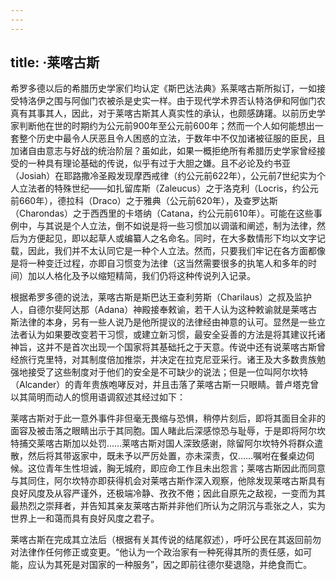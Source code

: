 ```yaml
---
---
---
```

title: ·莱喀古斯
---




希罗多德以后的希腊历史学家们均认定《斯巴达法典》系莱喀古斯所拟订，一如接受特洛伊之围与阿伽门农被杀是史实一样。由于现代学术界否认特洛伊和阿伽门农真有其事其人，因此，对于莱喀古斯其人真实性的承认，也颇感踌躇。以前历史学家判断他在世的时期约为公元前900年至公元前600年；然而一个人如何能想出一套整个历史中最令人厌恶且令人困惑的立法，于数年中不仅加诸被征服的臣民，且加诸自由意志与好战的统治阶层？虽如此，如果一概拒绝所有希腊历史学家曾经接受的一种具有理论基础的传说，似乎有过于大胆之嫌。且不必论及约书亚（Josiah）在耶路撒冷圣殿发现摩西戒律（约公元前622年），公元前7世纪实为个人立法者的特殊世纪——如扎留库斯（Zaleucus）之于洛克利（Locris，约公元前660年），德拉科（Draco）之于雅典（公元前620年），及查罗达斯（Charondas）之于西西里的卡塔纳（Catana，约公元前610年）。可能在这些事例中，与其说是个人立法，倒不如说是将一些习惯加以调谐和阐述，制为法律，然后为方便起见，即以起草人或编纂人之名命名。同时，在大多数情形下均以文字记载，因此，我们并不太认同它是一种个人立法。然而，只要我们牢记在各方面都像是将一种变迁过程，亦即自习惯变为法律（这当然需要很多的执笔人和多年的时间）加以人格化及予以缩短精简，我们仍将这种传说列入记录。

根据希罗多德的说法，莱喀古斯是斯巴达王查利劳斯（Charilaus）之叔及监护人，自德尔斐阿达那（Adana）神殿接奉敕谕，若干人认为这种敕谕就是莱喀古斯法律的本身，另有一些人说乃是他所提议的法律经由神意的认可。显然是一些立法者认为如果要改变若干习惯，或建立新习惯，最安全妥善的方法是将其建议托诸神旨，这并不是首次出现一个国家将其基础托之于天意。传说中还有说莱喀古斯曾经旅行克里特，对其制度倍加推崇，并决定在拉克尼亚采行。诸王及大多数贵族勉强地接受了这些制度对于他们的安全是不可缺少的说法；但是一位叫阿尔坎特（Alcander）的青年贵族咆哮反对，并且击落了莱喀古斯一只眼睛。普卢塔克曾以其简明而动人的惯用语调叙述其经过如下：

莱喀古斯对于此一意外事件非但毫无畏缩与恐惧，稍停片刻后，即将其面目全非的面容及被击落之眼睛出示于其同胞。国人睹此后深感惊恐与耻辱，于是即将阿尔坎特捕交莱喀古斯加以处罚……莱喀古斯对国人深致感谢，除留阿尔坎特外将群众遣散，然后将其带返家中，既未予以严厉处置，亦未深责，仅……嘱咐在餐桌边伺候。这位青年生性坦诚，胸无城府，即应命工作且未出怨言；莱喀古斯因此而同意与其同住，阿尔坎特亦即获得机会对莱喀古斯作深入观察，他除发现莱喀古斯具有良好风度及从容严谨外，还极端冷静、孜孜不倦；因此自原先之敌视，一变而为其最热烈之崇拜者，并告知其亲友莱喀古斯并非他们所认为之阴沉与乖张之人，实为世界上一和蔼而具有良好风度之君子。



莱喀古斯在完成其立法后（根据有关其传说的结尾叙述），呼吁公民在其返回前勿对法律作任何修正或变更。“他认为一个政治家有一种死得其所的责任感，如可能，应认为其死是对国家的一种服务”，因之即前往德尔斐退隐，并绝食而亡。
